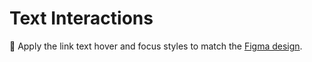 # Text Interactions

<EpicVideo url="https://www.epicweb.dev/workshops/pixel-perfect-figma-to-tailwind/interaction/styling-text-interactions" />

🐨 Apply the link text hover and focus styles to match the [Figma design](https://www.figma.com/file/P7JAJ2NX6SOw72iTa8eyjl/Pixel-Perfect-Tailwind?type=design&node-id=285%3A1631&mode=design&t=qBd9ZrvMGmFMPqNW-1).
